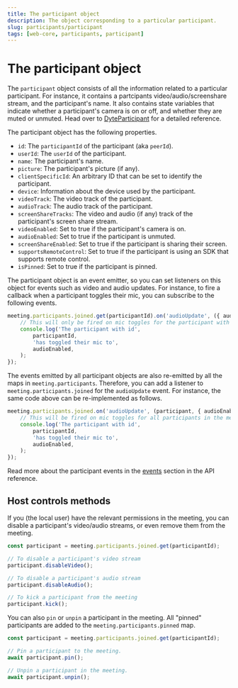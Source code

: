 ```yaml
---
title: The participant object
description: The object corresponding to a particular participant.
slug: participants/participant
tags: [web-core, participants, participant]
---
```


# The participant object

The `participant` object consists of all the information related to a particular participant. For instance, it contains a partcipants video/audio/screenshare stream, and the participant's name. It also contains state variables that indicate whether a participant's camera is on or off, and whether they are muted or unmuted. Head over to [DyteParticipant](../../Reference/DyteParticipant) for a detailed reference.

The participant object has the following properties.

- `id`: The `participantId` of the participant (aka `peerId`).
- `userId`: The `userId` of the participant.
- `name`: The participant's name.
- `picture`: The participant's picture (if any).
- `clientSpecificId`: An arbitrary ID that can be set to identify the participant.
- `device`: Information about the device used by the participant.
- `videoTrack`: The video track of the participant.
- `audioTrack`: The audio track of the participant.
- `screenShareTracks`: The video and audio (if any) track of the participant's screen share stream.
- `videoEnabled`: Set to true if the participant's camera is on.
- `audioEnabled`: Set to true if the participant is unmuted.
- `screenShareEnabled`: Set to true if the participant is sharing their screen.
- `supportsRemoteControl`: Set to true if the participant is using an SDK that supports remote control.
- `isPinned`: Set to true if the participant is pinned.

The participant object is an event emitter, so you can set listeners on this object for events such as video and audio updates. For instance, to fire a callback when a participant toggles their mic, you can subscribe to the following events.

```ts
meeting.participants.joined.get(participantId).on('audioUpdate', ({ audioEnabled, audioTrack }) => {
    // This will only be fired on mic toggles for the participant with ID `participantId`
    console.log('The participant with id',
        participantId,
        'has toggled their mic to',
        audioEnabled,
    );
});
```

The events emitted by all participant objects are also re-emitted by all the maps in `meeting.participants`. Therefore, you can add a listener to `meeting.participants.joined` for the `audioUpdate` event. For instance, the same code above can be re-implemented as follows.

```ts
meeting.participants.joined.on('audioUpdate', (participant, { audioEnabled, audioTrack }) => {
    // This will be fired on mic toggles for all participants in the meeting
    console.log('The participant with id',
        participantId,
        'has toggled their mic to',
        audioEnabled,
    );
});
```

Read more about the participant events in the [events](../../Reference/DyteParticipant) section in the API reference.

## Host controls methods

If you (the local user) have the relevant permissions in the meeting, you can disable a participant's video/audio streams, or even remove them from the meeting.

```ts
const participant = meeting.participants.joined.get(participantId);

// To disable a participant's video stream
participant.disableVideo();

// To disable a participant's audio stream
participant.disableAudio();

// To kick a participant from the meeting
participant.kick();
```

You can also `pin` or `unpin` a participant in the meeting. All "pinned" participants are added to the `meeting.participants.pinned` map.

```ts
const participant = meeting.participants.joined.get(participantId);

// Pin a participant to the meeting.
await participant.pin();

// Unpin a participant in the meeting.
await participant.unpin();
```

